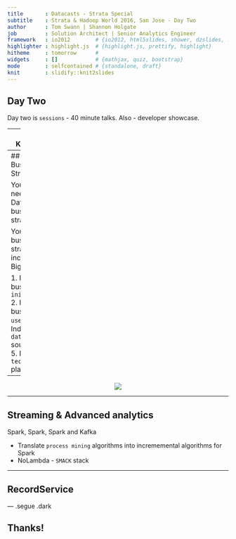 ```yaml
---
title       : Datacasts - Strata Special
subtitle    : Strata & Hadoop World 2016, San Jose - Day Two
author      : Tom Swann | Shannon Holgate
job         : Solution Architect | Senior Analytics Engineer
framework   : io2012        # {io2012, html5slides, shower, dzslides, ...}
highlighter : highlight.js  # {highlight.js, prettify, highlight}
hitheme     : tomorrow      # 
widgets     : []            # {mathjax, quiz, bootstrap}
mode        : selfcontained # {standalone, draft}
knit        : slidify::knit2slides
---
```


## Day Two

Day two is `sessions` - 40 minute talks. Also - developer showcase.

---
## Keynotes

8 back to back keynotes delivered by market leaders in the Data and Analytics space

Highlights:
- Megan Price (Human Rights Data and Analytics Group) Identifying individual deaths in Homs
- Ian Andrews (Pivotal) Peak BI
- Jenna Eggers (Nara Logics) Where we are with AI
- Alyosha Efros (UC Berkeley) Big Visual Data

---
## Big Data Business Strategy

You don't need a Big Data business strategy.

You need a business strategy that incorporates Big Data.

1. Identify business `initiatives`
2. Identify business `use cases`
3. Indentify `data` sources
4. 
5. Develop a `technology` plan
6. 

---

<div style="text-align: center;">
  <img src="assets/img/data-science-business.jpg" />
</div>

---

## Streaming & Advanced analytics

Spark, Spark, Spark and Kafka

- Translate `process mining` algorithms into incrememental algorithms for Spark
- NoLambda - `SMACK` stack

---

## RecordService



--- .segue .dark

## Thanks!



